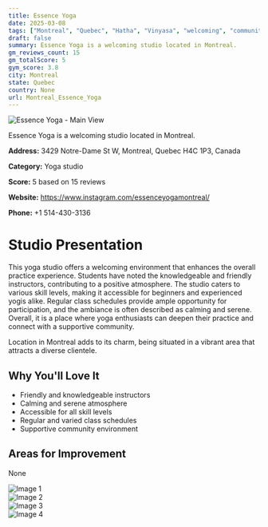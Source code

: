 ```yaml
---
title: Essence Yoga
date: 2025-03-08
tags: ["Montreal", "Quebec", "Hatha", "Vinyasa", "welcoming", "community-focused", "Montreal"]  
draft: false
summary: Essence Yoga is a welcoming studio located in Montreal.
gm_reviews_count: 15
gm_totalScore: 5
gym_score: 3.8
city: Montreal
state: Quebec
country: None
url: Montreal_Essence_Yoga
---
```


<div className="aspect-[16/9] relative my-8">
  <img 
    src="https://lh5.googleusercontent.com/p/AF1QipMuSKhpiejH2-0T3s8qmpo3fQ5iu2SsnkmzsdxS=w1920-h1080-k-no"
    alt="Essence Yoga - Main View"
    className="object-cover absolute inset-0 w-full h-full rounded-lg"
  />
</div>

Essence Yoga is a welcoming studio located in Montreal.

**Address:** 3429 Notre-Dame St W, Montreal, Quebec H4C 1P3, Canada

**Category:** Yoga studio

**Score:** 5 based on 15 reviews

**Website:** https://www.instagram.com/essenceyogamontreal/

**Phone:** +1 514-430-3136

# Studio Presentation

This yoga studio offers a welcoming environment that enhances the overall practice experience. Students have noted the knowledgeable and friendly instructors, contributing to a positive atmosphere. The studio caters to various skill levels, making it accessible for beginners and experienced yogis alike. Regular class schedules provide ample opportunity for participation, and the ambiance is often described as calming and serene. Overall, it is a place where yoga enthusiasts can deepen their practice and connect with a supportive community.

Location in Montreal adds to its charm, being situated in a vibrant area that attracts a diverse clientele.

## Why You'll Love It

- Friendly and knowledgeable instructors
- Calming and serene atmosphere
- Accessible for all skill levels
- Regular and varied class schedules
- Supportive community environment

## Areas for Improvement

None

<div className="grid grid-cols-1 xl:grid-cols-2 gap-4 my-8">
<div className="aspect-[4/3] relative"><img src="https://lh5.googleusercontent.com/p/AF1QipNO0AL0jFon0fhaOaTsZVr0yphEZDevsORGBmmO=w1920-h1080-k-no" alt="Image 1" className="object-cover absolute inset-0 w-full h-full rounded-lg" /></div>
<div className="aspect-[4/3] relative"><img src="https://lh5.googleusercontent.com/p/AF1QipMyEigA_kBgKmlG2kYu84uegDH_fzxI3g5jyTnO=w1920-h1080-k-no" alt="Image 2" className="object-cover absolute inset-0 w-full h-full rounded-lg" /></div>
<div className="aspect-[4/3] relative"><img src="https://lh5.googleusercontent.com/p/AF1QipPPTbLlfaBlJlnvl497CW3HuLJFgI0n5wmMYDXC=w1920-h1080-k-no" alt="Image 3" className="object-cover absolute inset-0 w-full h-full rounded-lg" /></div>
<div className="aspect-[4/3] relative"><img src="https://lh5.googleusercontent.com/p/AF1QipMwegxsLFu9D6g99BMijbr0ijQhU6cV2y4nZV-p=w1920-h1080-k-no" alt="Image 4" className="object-cover absolute inset-0 w-full h-full rounded-lg" /></div>
</div>